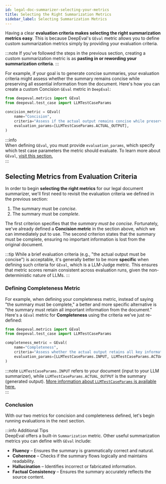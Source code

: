 ```yaml
---
id: legal-doc-summarizer-selecting-your-metrics
title: Selecting the Right Summarization Metrics
sidebar_label: Selecting Summarization Metrics
---
```


Having a clear **evaluation criteria makes selecting the right summarization metrics easy**. This is because DeepEval's `GEval` metric allows you to define custom summarization metrics simply by providing your evaluation criteria.

:::note
If you've followed the steps in the previous section, creating a custom summarization metric is as **pasting in or rewording your summarization criteria**.
:::

For example, if your goal is to generate concise summaries, your evaluation criteria might assess whether the summary remains concise while preserving all essential information from the document. Here's how you can create a custom Concision `GEval` metric in `DeepEval`:

```python
from deepeval.metrics import GEval
from deepeval.test_case import LLMTestCaseParams

concision_metric = GEval(
    name="Concision",
    criteria="Assess if the actual output remains concise while preserving all essential information.",
    evaluation_params=[LLMTestCaseParams.ACTUAL_OUTPUT],
)
```

:::info  
When defining `GEval`, you must provide `evaluation_params`, which specify which test case parameters the metric should evaluate. To learn more about `GEval`, [visit this section.](/docs/metrics-llm-evals)  
:::

## Selecting Metrics from Evaluation Criteria

In order to begin **selecting the right metrics** for our legal document summarizer, we'll first need to revisit the evaluation criteria we defined in the previous section:

1. The summary must be _concise_.
2. The summary must be _complete_.

The first criterion specifies that the _summary must be concise_. Fortunately, we've already defined a **Concision metric** in the section above, which we can immediately put to use. The second criterion states that the summary must be complete, ensuring no important information is lost from the original document.

:::tip
While a brief evaluation criteria (e.g., "the actual output must be concise") is acceptable, it's generally better to be more **specific** when defining such criteria for `GEval`, which is a LLM-Judge metric. This ensures that metric scores remain consistent across evaluation runs, given the non-deterministic nature of LLMs.
:::

### Defining Completeness Metric

For example, when defining your completeness metric, instead of saying "the summary must be complete," a better and more specific alternative is "the summary must retain all important information from the document." Here's a `GEval` metric for **Completeness** using the criteria we've just re-defined:

```python
from deepeval.metrics import GEval
from deepeval.test_case import LLMTestCaseParams

completeness_metric = GEval(
    name="Completeness",
    criteria="Assess whether the actual output retains all key information from the input.",
    evaluation_params=[LLMTestCaseParams.INPUT, LLMTestCaseParams.ACTUAL_OUTPUT],
)
```

:::note
`LLMTestCaseParams.INPUT` refers to your document (input to your LLM summarizer), while `LLMTestCaseParams.ACTUAL_OUTPUT` is the summary (generated output). [More information about `LLMTestCaseParams` is available here.](/docs/metrics-llm-evals)  
:::

### Conclusion

With our two metrics for concision and completeness defined, let's begin running evaluations in the next section.

:::info Additional Tips  
DeepEval offers a built-in `Summarization` metric. Other useful summarization metrics you can define with `GEval` include:

- **Fluency** – Ensures the summary is grammatically correct and natural.
- **Coherence** – Checks if the summary flows logically and maintains readability.
- **Hallucination** – Identifies incorrect or fabricated information.
- **Factual Consistency** – Ensures the summary accurately reflects the source content.
